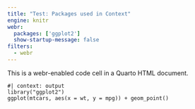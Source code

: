 ```yaml
---
title: "Test: Packages used in Context"
engine: knitr
webr: 
  packages: ['ggplot2']
  show-startup-message: false
filters:
  - webr
---
```


This is a webr-enabled code cell in a Quarto HTML document.

```webr-r
#| context: output
library("ggplot2")
ggplot(mtcars, aes(x = wt, y = mpg)) + geom_point()
```

